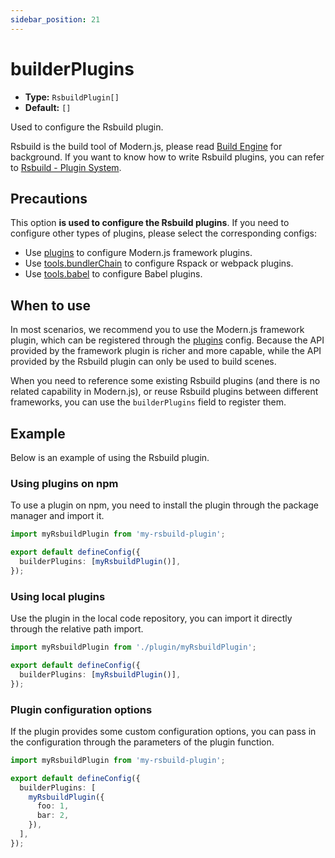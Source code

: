 ```yaml
---
sidebar_position: 21
---
```


# builderPlugins

- **Type:** `RsbuildPlugin[]`
- **Default:** `[]`

Used to configure the Rsbuild plugin.

Rsbuild is the build tool of Modern.js, please read [Build Engine](/guides/concept/builder) for background. If you want to know how to write Rsbuild plugins, you can refer to [Rsbuild - Plugin System](https://rsbuild.dev/plugins/dev/index).

## Precautions

This option **is used to configure the Rsbuild plugins**. If you need to configure other types of plugins, please select the corresponding configs:

- Use [plugins](/configure/app/plugins) to configure Modern.js framework plugins.
- Use [tools.bundlerChain](/configure/app/tools/bundler-chain) to configure Rspack or webpack plugins.
- Use [tools.babel](/configure/app/tools/babel) to configure Babel plugins.

## When to use

In most scenarios, we recommend you to use the Modern.js framework plugin, which can be registered through the [plugins](/configure/app/plugins) config. Because the API provided by the framework plugin is richer and more capable, while the API provided by the Rsbuild plugin can only be used to build scenes.

When you need to reference some existing Rsbuild plugins (and there is no related capability in Modern.js), or reuse Rsbuild plugins between different frameworks, you can use the `builderPlugins` field to register them.

## Example

Below is an example of using the Rsbuild plugin.

### Using plugins on npm

To use a plugin on npm, you need to install the plugin through the package manager and import it.

```ts title="modern.config.ts"
import myRsbuildPlugin from 'my-rsbuild-plugin';

export default defineConfig({
  builderPlugins: [myRsbuildPlugin()],
});
```

### Using local plugins

Use the plugin in the local code repository, you can import it directly through the relative path import.

```ts title="modern.config.ts"
import myRsbuildPlugin from './plugin/myRsbuildPlugin';

export default defineConfig({
  builderPlugins: [myRsbuildPlugin()],
});
```

### Plugin configuration options

If the plugin provides some custom configuration options, you can pass in the configuration through the parameters of the plugin function.

```ts title="modern.config.ts"
import myRsbuildPlugin from 'my-rsbuild-plugin';

export default defineConfig({
  builderPlugins: [
    myRsbuildPlugin({
      foo: 1,
      bar: 2,
    }),
  ],
});
```
